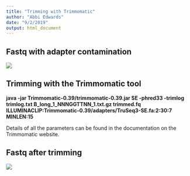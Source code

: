 ```yaml
---
title: "Trimming with Trimmomatic"
author: "Abbi Edwards"
date: "9/2/2019"
output: html_document
---
```


## Fastq with adapter contamination

![](../images/adapter_content.png)

## Trimming with the Trimmomatic tool




**java -jar Trimmomatic-0.39/trimmomatic-0.39.jar SE -phred33 -trimlog trimlog.txt B_long_1_NNNGGTTNN_1.txt.gz trimmed.fq ILLUMINACLIP:Trimmomatic-0.39/adapters/TruSeq3-SE.fa:2:30:7 MINLEN:15**




Details of all the parameters can be found in the documentation on the Trimmomatic website.

## Fastq after trimming

![](../images/adapter_content_trimmed.png)



